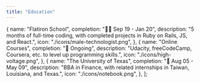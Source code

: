 ```yaml
---
title: "Education"
---
```


  {
    name: "Flatiron School",
    completion: "👨‍💻 Sep 19 - Jan 20",
    description: "5 months of full-time coding, with completed projects in Ruby on Rails, JS, and React.",
    icon: "./icons/male-technologist.png",
  },
  {
    name: "Online Courses",
    completion: "💪 Ongoing",
    description: "Udacity, freeCodeCamp, Coursera, etc. to level up programming skills.",
    icon: "./icons/high-voltage.png",
  },
  {
    name: "The University of Texas",
    completion: "📓 Aug 05 - May 09",
    description: "BBA in Finance, with related internships in Taiwan, Louisiana, and Texas.",
    icon: "./icons/notebook.png",
  },
];
